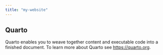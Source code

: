 ```yaml
---
title: "my-website"
---
```


## Quarto

Quarto enables you to weave together content and executable code into a finished document. To learn more about Quarto see <https://quarto.org>.
